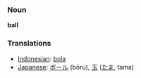 === Noun ===

'''ball'''

=== Translations ===
*[[Indonesian]]: [[bola]]
*[[Japanese]]: [[ボール]] (bōru), [[玉]] ([[たま]], tama)